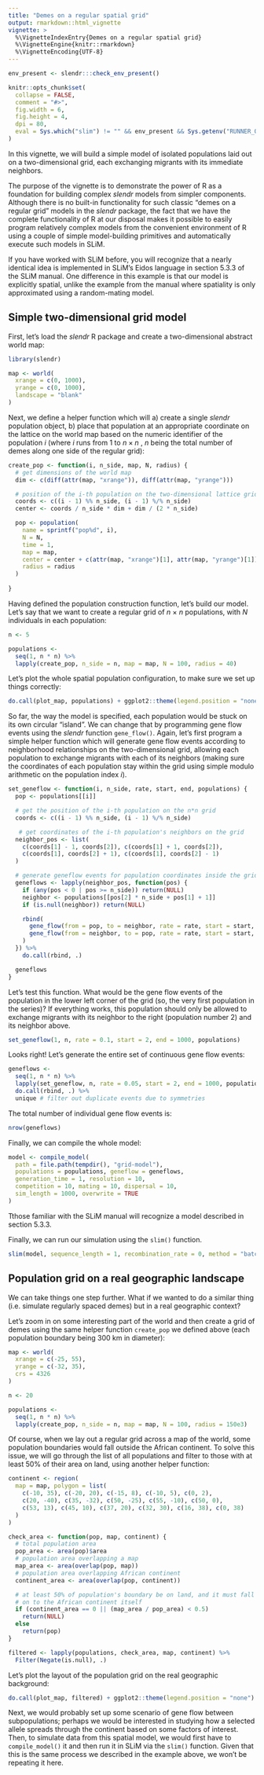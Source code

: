 ```yaml
---
title: "Demes on a regular spatial grid"
output: rmarkdown::html_vignette
vignette: >
  %\VignetteIndexEntry{Demes on a regular spatial grid}
  %\VignetteEngine{knitr::rmarkdown}
  %\VignetteEncoding{UTF-8}
---
```


```r
env_present <- slendr:::check_env_present()

knitr::opts_chunk$set(
  collapse = FALSE,
  comment = "#>",
  fig.width = 6,
  fig.height = 4,
  dpi = 80,
  eval = Sys.which("slim") != "" && env_present && Sys.getenv("RUNNER_OS") != "macOS"
)
```

In this vignette, we will build a simple model of isolated populations laid out on a two-dimensional grid, each exchanging migrants with its immediate neighbors.

The purpose of the vignette is to demonstrate the power of R as a foundation for building complex *slendr* models from simpler components. Although there is no built-in functionality for such classic "demes on a regular grid" models in the *slendr* package, the fact that we have the complete functionality of R at our disposal makes it possible to easily program relatively complex models from the convenient environment of R using a couple of simple model-building primitives and automatically execute such models in SLiM.

If you have worked with SLiM before, you will recognize that a nearly identical idea is implemented in SLiM's Eidos language in section 5.3.3 of the SLiM manual. One difference in this example is that our model is explicitly spatial, unlike the example from the manual where spatiality is only approximated using a random-mating model.

## Simple two-dimensional grid model

First, let's load the *slendr* R package and create a two-dimensional abstract world map:

```r
library(slendr)
```

```r
map <- world(
  xrange = c(0, 1000),
  yrange = c(0, 1000),
  landscape = "blank"
)
```

Next, we define a helper function which will a) create a single *slendr* population object, b) place that population at an appropriate coordinate on the lattice on the world map based on the numeric identifier of the population *i* (where *i* runs from 1 to $n \times n$ , *n* being the total number of demes along one side of the regular grid):

```r
create_pop <- function(i, n_side, map, N, radius) {
  # get dimensions of the world map
  dim <- c(diff(attr(map, "xrange")), diff(attr(map, "yrange")))

  # position of the i-th population on the two-dimensional lattice grid
  coords <- c((i - 1) %% n_side, (i - 1) %/% n_side)
  center <- coords / n_side * dim + dim / (2 * n_side)

  pop <- population(
    name = sprintf("pop%d", i),
    N = N,
    time = 1,
    map = map,
    center = center + c(attr(map, "xrange")[1], attr(map, "yrange")[1]),
    radius = radius
  )
  
}
```

Having defined the population construction function, let's build our model. Let's say that we want to create a regular grid of *n* × *n* populations, with *N* individuals in each population:

```r
n <- 5

populations <-
  seq(1, n * n) %>%
  lapply(create_pop, n_side = n, map = map, N = 100, radius = 40)
```

Let's plot the whole spatial population configuration, to make sure we set up things correctly:

```r
do.call(plot_map, populations) + ggplot2::theme(legend.position = "none")
```

So far, the way the model is specified, each population would be stuck on its own circular "island". We can change that by programming gene flow events using the *slendr* function `gene_flow()`. Again, let's first program a simple helper function which will generate gene flow events according to neighborhood relationships on the two-dimensional grid, allowing each population to exchange migrants with each of its neighbors (making sure the coordinates of each population stay within the grid using simple modulo arithmetic on the population index *i*).

```r
set_geneflow <- function(i, n_side, rate, start, end, populations) {
  pop <- populations[[i]]

  # get the position of the i-th population on the n*n grid
  coords <- c((i - 1) %% n_side, (i - 1) %/% n_side)

   # get coordinates of the i-th population's neighbors on the grid
  neighbor_pos <- list(
    c(coords[1] - 1, coords[2]), c(coords[1] + 1, coords[2]),
    c(coords[1], coords[2] + 1), c(coords[1], coords[2] - 1)
  )

  # generate geneflow events for population coordinates inside the grid
  geneflows <- lapply(neighbor_pos, function(pos) {
    if (any(pos < 0 | pos >= n_side)) return(NULL)
    neighbor <- populations[[pos[2] * n_side + pos[1] + 1]]
    if (is.null(neighbor)) return(NULL)

    rbind(
      gene_flow(from = pop, to = neighbor, rate = rate, start = start, end = end, overlap = FALSE),
      gene_flow(from = neighbor, to = pop, rate = rate, start = start, end = end, overlap = FALSE)
    )
  }) %>%
    do.call(rbind, .)

  geneflows
}
```

Let's test this function. What would be the gene flow events of the population in the lower left corner of the grid (so, the very first population in the series)? If everything works, this population should only be allowed to exchange migrants with its neighbor to the right (population number 2) and its neighbor above.

```r
set_geneflow(1, n, rate = 0.1, start = 2, end = 1000, populations)
```

Looks right! Let's generate the entire set of continuous gene flow events:

```r
geneflows <-
  seq(1, n * n) %>%
  lapply(set_geneflow, n, rate = 0.05, start = 2, end = 1000, populations) %>%
  do.call(rbind, .) %>%
  unique # filter out duplicate events due to symmetries
```

The total number of individual gene flow events is:

```r
nrow(geneflows)
```

Finally, we can compile the whole model:

```r
model <- compile_model(
  path = file.path(tempdir(), "grid-model"), 
  populations = populations, geneflow = geneflows,
  generation_time = 1, resolution = 10,
  competition = 10, mating = 10, dispersal = 10,
  sim_length = 1000, overwrite = TRUE
)
```

Tthose familiar with the SLiM manual will recognize a model described in section 5.3.3.

Finally, we can run our simulation using the `slim()` function.

```r
slim(model, sequence_length = 1, recombination_rate = 0, method = "batch")
```

## Population grid on a real geographic landscape

We can take things one step further. What if we wanted to do a similar thing (i.e. simulate regularly spaced demes) but in a real geographic context?

Let's zoom in on some interesting part of the world and then create a grid of demes using the same helper function `create_pop` we defined above (each population boundary being 300 km in diameter):

```r
map <- world(
  xrange = c(-25, 55),
  yrange = c(-32, 35),
  crs = 4326
)

n <- 20

populations <-
  seq(1, n * n) %>%
  lapply(create_pop, n_side = n, map = map, N = 100, radius = 150e3)
```

Of course, when we lay out a regular grid across a map of the world, some population boundaries would fall outside the African continent. To solve this issue, we will go through the list of all populations and filter to those with at least 50% of their area on land, using another helper function:

```r
continent <- region(
  map = map, polygon = list(
    c(-10, 35), c(-20, 20), c(-15, 8), c(-10, 5), c(0, 2),
    c(20, -40), c(35, -32), c(50, -25), c(55, -10), c(50, 0),
    c(53, 13), c(45, 10), c(37, 20), c(32, 30), c(16, 38), c(0, 38)
  )
)

check_area <- function(pop, map, continent) {
  # total population area
  pop_area <- area(pop)$area
  # population area overlapping a map
  map_area <- area(overlap(pop, map))
  # population area overlapping African continent
  continent_area <- area(overlap(pop, continent))

  # at least 50% of population's boundary be on land, and it must fall
  # on to the African continent itself
  if (continent_area == 0 || (map_area / pop_area) < 0.5)
    return(NULL)
  else
    return(pop)
}

filtered <- lapply(populations, check_area, map, continent) %>% 
  Filter(Negate(is.null), .)
```

Let's plot the layout of the population grid on the real geographic background:

```r
do.call(plot_map, filtered) + ggplot2::theme(legend.position = "none")
```

Next, we would probably set up some scenario of gene flow between subpopulations; perhaps we would be interested in studying how a selected allele spreads through the continent based on some factors of interest. Then, to simulate data from this spatial model, we would first have to `compile_model()` it and then run it in SLiM via the `slim()` function. Given that this is the same process we described in the example above, we won't be repeating it here.
